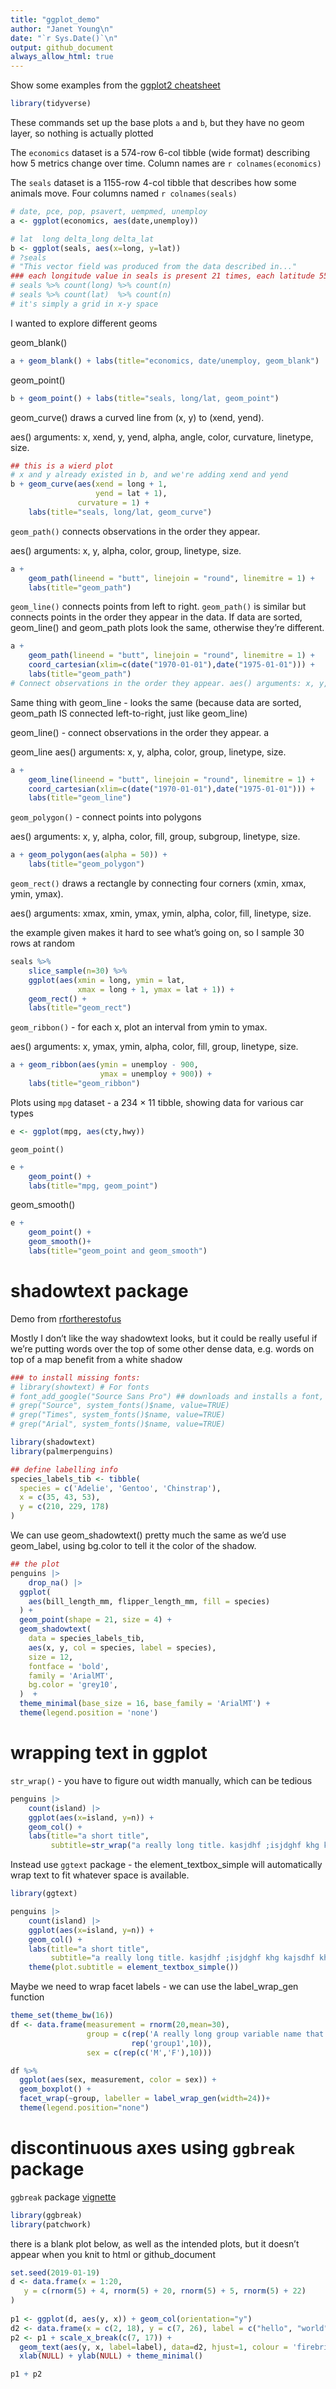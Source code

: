 ```yaml
---
title: "ggplot_demo"
author: "Janet Young\n"
date: "`r Sys.Date()`\n"
output: github_document
always_allow_html: true
---
```



Show some examples from the [ggplot2 cheatsheet](https://rstudio.github.io/cheatsheets/html/data-visualization.html)


```r
library(tidyverse)
```

These commands set up the base plots `a` and `b`, but they have no geom layer, so nothing is actually plotted

The `economics` dataset is a 574-row 6-col tibble (wide format) describing how 5 metrics change over time. Column names are `r colnames(economics)`

The `seals` dataset is a 1155-row 4-col tibble that describes how some animals move. Four columns named `r colnames(seals)`


```r
# date, pce, pop, psavert, uempmed, unemploy
a <- ggplot(economics, aes(date,unemploy))

# lat  long delta_long delta_lat
b <- ggplot(seals, aes(x=long, y=lat))
# ?seals 
# "This vector field was produced from the data described in..."
### each longitude value in seals is present 21 times, each latitude 55 times
# seals %>% count(long) %>% count(n)
# seals %>% count(lat)  %>% count(n)
# it's simply a grid in x-y space
```

I wanted to explore different geoms

geom_blank()

```r
a + geom_blank() + labs(title="economics, date/unemploy, geom_blank")
```
geom_point()

```r
b + geom_point() + labs(title="seals, long/lat, geom_point")
```
geom_curve() draws a curved line from (x, y) to (xend, yend). 

aes() arguments: x, xend, y, yend, alpha, angle, color, curvature, linetype, size.

```r
## this is a wierd plot
# x and y already existed in b, and we're adding xend and yend
b + geom_curve(aes(xend = long + 1, 
                   yend = lat + 1), 
               curvature = 1) + 
    labs(title="seals, long/lat, geom_curve")
```
`geom_path()` connects observations in the order they appear.

aes() arguments: x, y, alpha, color, group, linetype, size.


```r
a + 
    geom_path(lineend = "butt", linejoin = "round", linemitre = 1) +
    labs(title="geom_path")
```

`geom_line()` connects points from left to right. `geom_path()` is similar but connects points in the order they appear in the data. If data are sorted, geom_line() and geom_path plots look the same, otherwise they're different.

```r
a + 
    geom_path(lineend = "butt", linejoin = "round", linemitre = 1) +
    coord_cartesian(xlim=c(date("1970-01-01"),date("1975-01-01"))) +
    labs(title="geom_path")
# Connect observations in the order they appear. aes() arguments: x, y, alpha, color, group, linetype, size.
```

Same thing with geom_line - looks the same (because data are sorted, geom_path IS connected left-to-right, just like geom_line)

geom_line() - connect observations in the order they appear. a

geom_line aes() arguments: x, y, alpha, color, group, linetype, size.
```r
a + 
    geom_line(lineend = "butt", linejoin = "round", linemitre = 1) +
    coord_cartesian(xlim=c(date("1970-01-01"),date("1975-01-01"))) +
    labs(title="geom_line")
```

`geom_polygon()` - connect points into polygons

aes() arguments: x, y, alpha, color, fill, group, subgroup, linetype, size.

```r
a + geom_polygon(aes(alpha = 50)) +
    labs(title="geom_polygon")
```

`geom_rect()` draws a rectangle by connecting four corners (xmin, xmax, ymin, ymax).

aes() arguments: xmax, xmin, ymax, ymin, alpha, color, fill, linetype, size.

the example given makes it hard to see what's going on, so I sample 30 rows at random

```r
seals %>% 
    slice_sample(n=30) %>% 
    ggplot(aes(xmin = long, ymin = lat, 
               xmax = long + 1, ymax = lat + 1)) + 
    geom_rect() +
    labs(title="geom_rect")
```

`geom_ribbon()` - for each x, plot an interval from ymin to ymax. 

aes() arguments: x, ymax, ymin, alpha, color, fill, group, linetype, size.


```r
a + geom_ribbon(aes(ymin = unemploy - 900, 
                    ymax = unemploy + 900)) +
    labs(title="geom_ribbon")
```
Plots using `mpg` dataset - a 234 × 11 tibble, showing data for various car types

```r
e <- ggplot(mpg, aes(cty,hwy))
```

`geom_point()`

```r
e + 
    geom_point() +
    labs(title="mpg, geom_point")
```

geom_smooth()

```r
e + 
    geom_point() + 
    geom_smooth()+
    labs(title="geom_point and geom_smooth")
```


# shadowtext package

Demo from [rfortherestofus](https://rfortherestofus.com/2024/05/shadowtext-ggplot)

Mostly I don't like the way shadowtext looks, but it could be really useful if we're putting words over the top of some other dense data, e.g. words on top of a map benefit from a white shadow

```r
### to install missing fonts:
# library(showtext) # For fonts
# font_add_google("Source Sans Pro") ## downloads and installs a font, except I don't think it necessarily makes the font available always?  maybe I need to restart the computer before I can use it?
# grep("Source", system_fonts()$name, value=TRUE)
# grep("Times", system_fonts()$name, value=TRUE)
# grep("Arial", system_fonts()$name, value=TRUE)
```

```r
library(shadowtext)
library(palmerpenguins)
```



```r
## define labelling info
species_labels_tib <- tibble(
  species = c('Adelie', 'Gentoo', 'Chinstrap'),
  x = c(35, 43, 53),
  y = c(210, 229, 178)
)
```

We can use geom_shadowtext() pretty much the same as we'd use geom_label, using bg.color to tell it the color of the shadow. 

```r
## the plot
penguins |> 
    drop_na() |>
  ggplot(
    aes(bill_length_mm, flipper_length_mm, fill = species)
  ) +
  geom_point(shape = 21, size = 4) +
  geom_shadowtext(
    data = species_labels_tib,
    aes(x, y, col = species, label = species),
    size = 12,
    fontface = 'bold',
    family = 'ArialMT',
    bg.color = 'grey10',
  )  +
  theme_minimal(base_size = 16, base_family = 'ArialMT') +
  theme(legend.position = 'none')
```

# wrapping text in ggplot

`str_wrap()` - you have to figure out width manually, which can be tedious

```r
penguins |> 
    count(island) |>
    ggplot(aes(x=island, y=n)) +
    geom_col() +
    labs(title="a short title",
         subtitle=str_wrap("a really long title. kasjdhf ;isjdghf khg kajsxdhf khg alsidgf kjhg ljhags dfj hgkjahsdgfkjhg a  ljhsdgf ljhglsdjhfg", width=50))
```

Instead use `ggtext` package - the element_textbox_simple will automatically wrap text to fit whatever space is available.

```r
library(ggtext)
```

```r
penguins |> 
    count(island) |>
    ggplot(aes(x=island, y=n)) +
    geom_col() +
    labs(title="a short title",
         subtitle="a really long title. kasjdhf ;isjdghf khg kajsdhf khg alsidgf kjhg ljhags dfj hgkjahsdgfkjhg a  ljhsdgf ljhglsdjhfg") +
    theme(plot.subtitle = element_textbox_simple())
```

Maybe we need to wrap facet labels - we can use the label_wrap_gen function

```r
theme_set(theme_bw(16))
df <- data.frame(measurement = rnorm(20,mean=30), 
                 group = c(rep('A really long group variable name that needs to be wrapped',10),
                           rep('group1',10)), 
                 sex = c(rep(c('M','F'),10)))

df %>%
  ggplot(aes(sex, measurement, color = sex)) +
  geom_boxplot() +
  facet_wrap(~group, labeller = label_wrap_gen(width=24))+
  theme(legend.position="none")
```



# discontinuous axes using `ggbreak` package

`ggbreak` package [vignette](https://cran.r-project.org/web/packages/ggbreak/vignettes/ggbreak.html)

```r
library(ggbreak) 
library(patchwork)
```

there is a blank plot below, as well as the intended plots, but it doesn't appear when you knit to html or github_document

```r
set.seed(2019-01-19)
d <- data.frame(x = 1:20,
   y = c(rnorm(5) + 4, rnorm(5) + 20, rnorm(5) + 5, rnorm(5) + 22)
)
 
p1 <- ggplot(d, aes(y, x)) + geom_col(orientation="y")
d2 <- data.frame(x = c(2, 18), y = c(7, 26), label = c("hello", "world"))
p2 <- p1 + scale_x_break(c(7, 17)) + 
  geom_text(aes(y, x, label=label), data=d2, hjust=1, colour = 'firebrick')  + 
  xlab(NULL) + ylab(NULL) + theme_minimal()

p1 + p2
```


